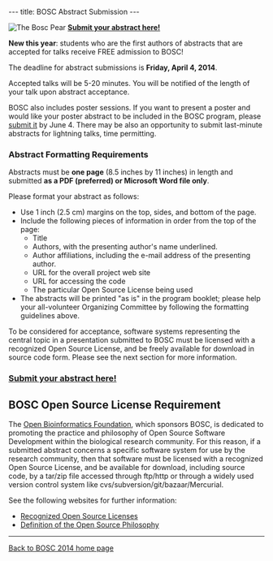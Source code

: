 ---
title: BOSC Abstract Submission
---

[[Image:Pear.png|left|The Bosc Pear]]
'''[http://events.open-bio.org/BOSC2014/openconf.php Submit your abstract here!]'''

'''New this year''': students who are the first authors of abstracts that are accepted for talks receive FREE admission to BOSC!

The deadline for abstract submissions is '''Friday,  April 4, 2014'''. 

Accepted talks will be 5-20 minutes. You will be notified of the length of your talk upon abstract acceptance.

BOSC also includes poster sessions. If you want to present a poster and would like your poster abstract to be included in the BOSC program, please [http://events.open-bio.org/BOSC2014/openconf.php submit it] by June 4. There may be also an opportunity to submit last-minute abstracts for lightning talks, time permitting.

=== Abstract Formatting Requirements ===
Abstracts must be '''one page''' (8.5 inches by 11 inches) in length and submitted '''as a PDF (preferred) or Microsoft Word file only'''.

Please format your abstract as follows:
* Use 1 inch (2.5 cm) margins on the top, sides, and bottom of the page.
* Include the following pieces of information in order from the top of the page:
** Title
** Authors, with the presenting author's name underlined.
** Author affiliations, including the e-mail address of the presenting author.
** URL for the overall project web site
** URL for accessing the code
** The particular Open Source License being used
* The abstracts will be printed "as is" in the program booklet; please help your all-volunteer Organizing Committee by following the formatting guidelines above.

To be considered for acceptance, software systems representing the central topic in a presentation submitted to BOSC must be licensed with a recognized Open Source License, and be freely available for download in source code form. Please see the next section for more information.

=== '''[http://events.open-bio.org/BOSC2014/openconf.php Submit your abstract here!]''' ===

== BOSC Open Source License Requirement ==

The [[OBF|Open Bioinformatics Foundation]], which sponsors BOSC, is dedicated to promoting the practice and philosophy of Open Source Software Development within the biological research community. For this reason, if a submitted abstract concerns a specific software system for use by the research community, then that software must be licensed with a recognized Open Source License, and be available for download, including source code, by a tar/zip file accessed through ftp/http or through a widely used version control system like cvs/subversion/git/bazaar/Mercurial.

See the following websites for further information:
* [http://www.opensource.org/licenses/ Recognized Open Source Licenses]
* [http://www.opensource.org/docs/definition.php Definition of the Open Source Philosophy]


----
[[BOSC_2014|Back to BOSC 2014 home page]]